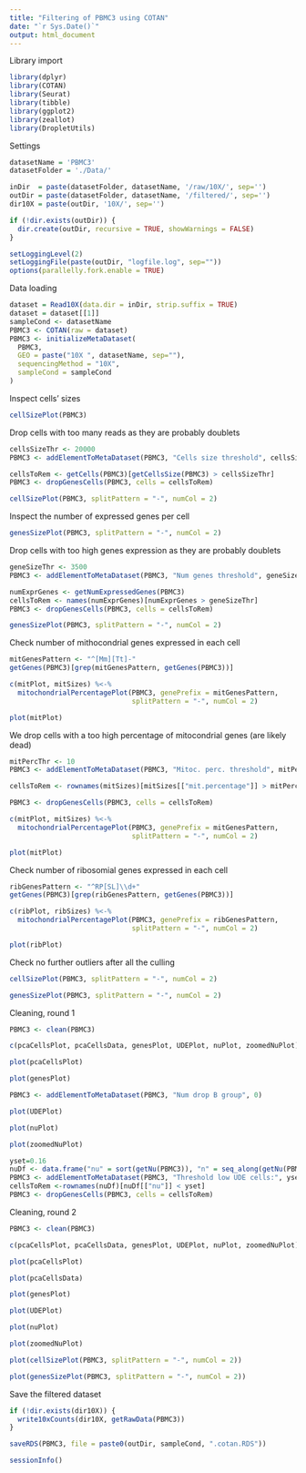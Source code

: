 ```yaml
---
title: "Filtering of PBMC3 using COTAN"
date: "`r Sys.Date()`"
output: html_document
---
```


Library import

```r
library(dplyr)
library(COTAN)
library(Seurat)
library(tibble)
library(ggplot2)
library(zeallot)
library(DropletUtils)
```

Settings

```r
datasetName = 'PBMC3'
datasetFolder = './Data/'

inDir  = paste(datasetFolder, datasetName, '/raw/10X/', sep='')
outDir = paste(datasetFolder, datasetName, '/filtered/', sep='')
dir10X = paste(outDir, '10X/', sep='')

if (!dir.exists(outDir)) {
  dir.create(outDir, recursive = TRUE, showWarnings = FALSE)
}

setLoggingLevel(2)
setLoggingFile(paste(outDir, "logfile.log", sep=""))
options(parallelly.fork.enable = TRUE)
```

Data loading

```r
dataset = Read10X(data.dir = inDir, strip.suffix = TRUE)
dataset = dataset[[1]]
sampleCond <- datasetName
PBMC3 <- COTAN(raw = dataset)
PBMC3 <- initializeMetaDataset(
  PBMC3,
  GEO = paste("10X ", datasetName, sep=""),
  sequencingMethod = "10X",
  sampleCond = sampleCond
)
```

Inspect cells' sizes

```r
cellSizePlot(PBMC3)
```

Drop cells with too many reads as they are probably doublets

```r
cellsSizeThr <- 20000
PBMC3 <- addElementToMetaDataset(PBMC3, "Cells size threshold", cellsSizeThr)

cellsToRem <- getCells(PBMC3)[getCellsSize(PBMC3) > cellsSizeThr]
PBMC3 <- dropGenesCells(PBMC3, cells = cellsToRem)

cellSizePlot(PBMC3, splitPattern = "-", numCol = 2)
```

Inspect the number of expressed genes per cell

```r
genesSizePlot(PBMC3, splitPattern = "-", numCol = 2)
```

Drop cells with too high genes expression as they are probably doublets

```r
geneSizeThr <- 3500
PBMC3 <- addElementToMetaDataset(PBMC3, "Num genes threshold", geneSizeThr)

numExprGenes <- getNumExpressedGenes(PBMC3)
cellsToRem <- names(numExprGenes)[numExprGenes > geneSizeThr]
PBMC3 <- dropGenesCells(PBMC3, cells = cellsToRem)

genesSizePlot(PBMC3, splitPattern = "-", numCol = 2)
```

Check number of mithocondrial genes expressed in each cell

```r
mitGenesPattern <- "^[Mm][Tt]-"
getGenes(PBMC3)[grep(mitGenesPattern, getGenes(PBMC3))]
```

```r
c(mitPlot, mitSizes) %<-%
  mitochondrialPercentagePlot(PBMC3, genePrefix = mitGenesPattern,
                              splitPattern = "-", numCol = 2)

plot(mitPlot)
```

We drop cells with a too high percentage of mitocondrial genes (are likely dead)

```r
mitPercThr <- 10
PBMC3 <- addElementToMetaDataset(PBMC3, "Mitoc. perc. threshold", mitPercThr)

cellsToRem <- rownames(mitSizes)[mitSizes[["mit.percentage"]] > mitPercThr]

PBMC3 <- dropGenesCells(PBMC3, cells = cellsToRem)

c(mitPlot, mitSizes) %<-%
  mitochondrialPercentagePlot(PBMC3, genePrefix = mitGenesPattern,
                              splitPattern = "-", numCol = 2)

plot(mitPlot)
```

Check number of ribosomial genes expressed in each cell

```r
ribGenesPattern <- "^RP[SL]\\d+"
getGenes(PBMC3)[grep(ribGenesPattern, getGenes(PBMC3))]
```

```r
c(ribPlot, ribSizes) %<-%
  mitochondrialPercentagePlot(PBMC3, genePrefix = ribGenesPattern,
                              splitPattern = "-", numCol = 2)

plot(ribPlot)
```

Check no further outliers after all the culling

```r
cellSizePlot(PBMC3, splitPattern = "-", numCol = 2)
```

```r
genesSizePlot(PBMC3, splitPattern = "-", numCol = 2)
```

Cleaning, round 1

```r
PBMC3 <- clean(PBMC3)

c(pcaCellsPlot, pcaCellsData, genesPlot, UDEPlot, nuPlot, zoomedNuPlot) %<-% cleanPlots(PBMC3)

plot(pcaCellsPlot)
```

```r
plot(genesPlot)
```

```r
PBMC3 <- addElementToMetaDataset(PBMC3, "Num drop B group", 0)
```

```r
plot(UDEPlot)
```

```r
plot(nuPlot)
```

```r
plot(zoomedNuPlot)  
```

```r
yset=0.16
nuDf <- data.frame("nu" = sort(getNu(PBMC3)), "n" = seq_along(getNu(PBMC3)))
PBMC3 <- addElementToMetaDataset(PBMC3, "Threshold low UDE cells:", yset)
cellsToRem <-rownames(nuDf)[nuDf[["nu"]] < yset]
PBMC3 <- dropGenesCells(PBMC3, cells = cellsToRem)
```

Cleaning, round 2

```r
PBMC3 <- clean(PBMC3)

c(pcaCellsPlot, pcaCellsData, genesPlot, UDEPlot, nuPlot, zoomedNuPlot) %<-% cleanPlots(PBMC3)

plot(pcaCellsPlot)
```

```r
plot(pcaCellsData)
```

```r
plot(genesPlot)
```

```r
plot(UDEPlot)
```

```r
plot(nuPlot)
```

```r
plot(zoomedNuPlot)
```

```r
plot(cellSizePlot(PBMC3, splitPattern = "-", numCol = 2))
```

```r
plot(genesSizePlot(PBMC3, splitPattern = "-", numCol = 2))
```

Save the filtered dataset

```r
if (!dir.exists(dir10X)) {
  write10xCounts(dir10X, getRawData(PBMC3))
}
```

```r
saveRDS(PBMC3, file = paste0(outDir, sampleCond, ".cotan.RDS"))
```

```r
sessionInfo()
```
